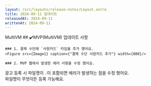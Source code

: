 ```yaml
---
layout: /src/layouts/release-notes/Layout.astro
title: 2024-09-11 업데이트
releasedAt: 2024-09-11
writtenAt: 2024-09-11
---
```



<Frame>
    <Badge style={'web'}>MultiVM</Badge>
    ## ✔️MVP(MultiVM) 업데이트 사항

    ### ️1. 결제 수단에 `사원카드` 타입을 추가 했어요.
    <Figure src={Image1} caption={"결제 수단 사원카드 추가"} width={800}/>

    ### ️2. MVP 웹에서 발생한 에러 사항을 수정 했어요.

   광고 등록 시 파일명이 `.`이 포함되면 에러가 발생하는 점을 수정 했어요.<br/>
   파일명이 무엇이든 등록 가능해요.
   <Figure src={Image2} caption={"광고 파일명 에러 수정"} width={350}/>

</Frame>